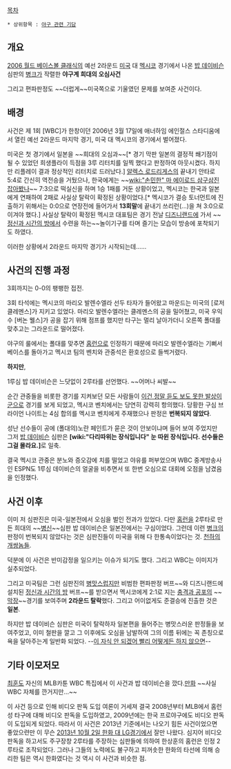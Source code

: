 [[목차]]
 * 상위항목 : [[야구 관련 기담]]
== 개요 ==
[[2006 월드 베이스볼 클래식]]의 예선 2라운드 [[미국]] 대 [[멕시코]] 경기에서 나온 [[밥 데이비슨]] 심판의 [[병크]]가 작렬한 '''야구계 희대의 오심사건'''

그리고 편파판정도 ~~더럽게~~미국쪽으로 기울였던 문제를 보여준 사건이다.

== 배경 ==
사건은 제 1회 [WBC]가 한창이던 2006년 3월 17일에 애너하임 에인절스 스타디움에서 열린 예선 2라운드 마지막 경기, 미국 대 멕시코의 경기에서 벌어졌다.

미국은 첫 경기에서 일본을 ~~희대의 오심과~~[* 경기 막판 일본의 결정적 쐐기점이 될 수 있었던 희생플라이 득점을 3루 리터치를 일찍 했다고 판정하여 아웃시켰다. 하지만 리플레이 결과 정상적인 리터치로 드러났다.] [[알렉스 로드리게스]]의 끝내기 안타로 5:4로 간신히 역전승을 거뒀으나, 한국에게는 ~~[[wiki:"손민한" 마 에이로드 삼구삼진 잡아봤나]]~~ 7:3으로 떡실신을 하며 1승 1패를 거둔 상황이었고, 멕시코는 한국과 일본에게 연패하여 2패로 사실상 탈락이 확정된 상황이었다.[* 멕시코가 결승 토너먼트에 진출하기 위해서는 0:0으로 연장전에 들어가서 '''13회말'''에 끝내기 쓰리런(...)을 쳐 3:0으로 이겨야 했다.] 사실상 탈락이 확정된 멕시코 대표팀은 경기 전날 [[디즈니랜드]]에 가서 ~~[[정신과 시간의 방]]에서 수련을 하는~~놀이기구를 타며 즐기는 모습이 방송에 포착되기도 하였다.

이러한 상황에서 2라운드 마지막 경기가 시작되는데......

== 사건의 진행 과정 ==
3회까지는 0-0의 팽팽한 접전.

3회 타석에는 멕시코의 마리오 발렌수엘라 선두 타자가 들어왔고 마운드는 미국의 [로저 클레멘스]가 지키고 있었다. 마리오 발렌수엘라는 클레멘스의 공을 밀어쳤고, 미국 우익수 [버논 웰스]가 공을 잡기 위해 점프를 했지만 타구는 멀리 날아가더니 오른쪽 폴대를 맞추고는 그라운드로 떨어졌다.

야구의 룰에서는 폴대를 맞추면 [[홈런]]으로 인정하기 때문에 마리오 발렌수엘라는 기뻐서 베이스를 돌아가고 멕시코 팀의 벤치와 관중석은 환호성으로 들썩거렸다.

'''하지만''',
 
1루심 밥 데이비슨은 느닷없이 2루타를 선언했다. ~~어머나 씨발~~

순간 관중들을 비롯한 경기를 지켜보던 모든 사람들이 [[이건 정말 듣도 보도 못한 발상이군]]으로 경기를 보게 되었고, 멕시코 벤치에서는 당연히 강력히 항의했다. 당황한 구심 브라이언 나이트는 4심 합의를 멕시코 벤치에게 주재했으나 판정은 '''번복되지 않았다'''.

성난 선수들이 공에 (폴대의)노란 페인트가 묻은 것이 안보이냐며 들어 보여 주었지만 그저 [[밥 데이비슨]] 심판은 '''[wiki:"다리따위는 장식입니다" 눈 따윈 장식입니다. 선수들은 그걸 몰라요.]'''로 일축.
 
결국 멕시코 관중은 분노와 증오감에 치를 떨었고 야유를 퍼부었으며 WBC 중계방송사인 ESPN도 1루심 데이비슨의 얼굴을 비추면서 또 한번 오심으로 대회에 오점을 남겼음을 인정했다.

== 사건 이후 ==
이미 저 심판진은 미국-일본전에서 오심을 벌인 전과가 있었다. 다만 [[홈런]]을 2루타로 만든 희대의 ~~[[병신]]~~심판 밥 데이비슨은 일본전에서는 구심이었다. 그런데 이런 [[병크]]의 판정이 번복되지 않았다는 것은 심판진들이 미국을 위해 다 한통속이었다는 것. [[천하의 개쌍놈들]].

덕분에 이 사건은 반미감정을 일으키는 이슈가 되기도 했다. 그리고 WBC는 이미지가 실추되었다.

그리고 미국팀은 그런 심판진의 [[병맛]]스럽지만 비범한 편파판정 버프~~와 디즈니랜드에 설치된 [[정신과 시간의 방]] 버프~~를 받으면서 멕시코에게 2:1로 지는 [[충격과 공포]]의 ~~[[막장]]~~경기를 보여주며 '''2라운드 탈락'''했다. 그리고 어이없게도 준결승에 진출한 것은 '''일본'''.

하지만 밥 데이비슨 심판은 미국이 탈락하자 일본편을 들어주는 병맛스러운 판정들을 보여주었고, 이미 철판을 깔고 그 이후에도 오심을 남발하여 그의 이름 뒤에는 꼭 존칭으로 욕을 달아주는게 일반화 되었다. --[[이 자식 안 되겠어 빨리 어떻게든 하지 않으면]]--

== 기타 이모저모 == 
[[최훈]]도 자신의 MLB카툰 WBC 특집에서 이 사건과 밥 데이비슨을 깠다.[http://news.naver.com/sports/index.nhn?category=mlb&ctg=cartoon&mod=read&season=2006&type=mlb&id=144&office_id=223&article_id=0000000121 만화] ~~사실 WBC 자체를 깐거지만...~~ 

이 사건 등으로 인해 비디오 판독 도입 여론이 거세져 결국 2008년부터 MLB에서 홈런성 타구에 대해 비디오 판독을 도입하였고, 2009년에는 한국 프로야구에도 비디오 판독이 도입되게 되었다. 따라서 이 사건은 2013년 기준에서는 나오기 힘든 사건이었으면 좋았으련만 이 무슨 [[1002 대첩|2013년 10월 2일 한화 대 LG경기]]에서 잘만 나왔다. 심지어 비디오 판독을 하고서도 주구장창 2루타를 주장하는 심판들에 의하여 한상훈의 홈런은 인정 2루타로 조작되었다. 그러나 그들의 노력에도 불구하고 피꺼솟한 한화의 타선에 의해 승리한 팀은 역시 한화였다는 것 역시 이 사건과 비슷한 점.
